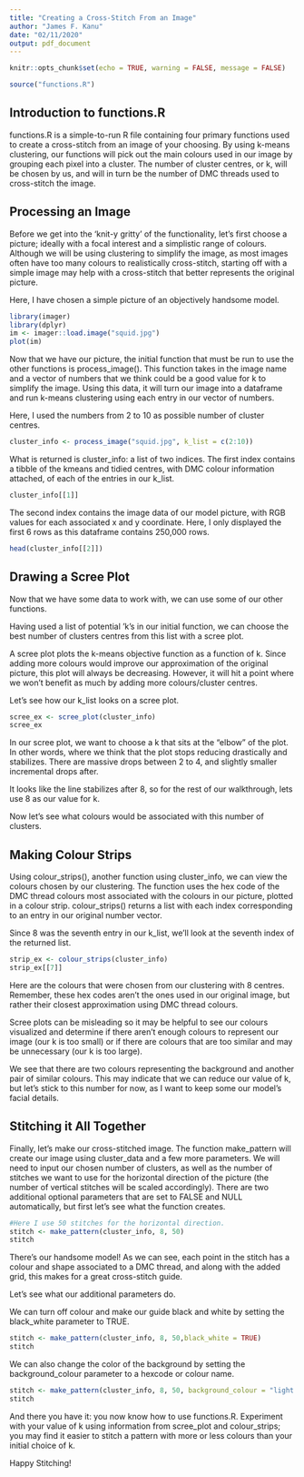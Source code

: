 ```yaml
---
title: "Creating a Cross-Stitch From an Image"
author: "James F. Kanu"
date: "02/11/2020"
output: pdf_document
---
```


```r
knitr::opts_chunk$set(echo = TRUE, warning = FALSE, message = FALSE)
```

```r
source("functions.R")
```

## Introduction to functions.R

  functions.R is a simple-to-run R file containing four primary functions used to create a cross-stitch from an image of your choosing. By using k-means clustering, our functions will pick out the main colours used in our image by grouping each pixel into a cluster. The number of cluster centres, or k, will be chosen by us, and will in turn be the number of DMC threads used to cross-stitch the image.

## Processing an Image
  Before we get into the 'knit-y gritty' of the functionality, let's first choose a picture; ideally with a focal interest and a simplistic range of colours. 
  Although we will be using clustering to simplify the image, as most images often have too many colours to realistically cross-stitch, starting off with a simple image may help with a cross-stitch that better represents the original picture.

Here, I have chosen a simple picture of an objectively handsome model.
```r
library(imager)
library(dplyr)
im <- imager::load.image("squid.jpg")
plot(im)
```

  Now that we have our picture, the initial function that must be run to use the other functions is process_image(). This function takes in the image name and a vector of numbers that we think could be a good value for k to simplify the image. Using this data, it will turn our image into a dataframe and run k-means clustering using each entry in our vector of numbers.
  
  Here, I used the numbers from 2 to 10 as possible number of cluster centres.

```r
cluster_info <- process_image("squid.jpg", k_list = c(2:10))
```

What is returned is cluster_info: a list of two indices. The first index contains a tibble of the kmeans and tidied centres, with DMC colour information attached, of each of the entries in our k_list.
```r
cluster_info[[1]]
```


The second index contains the image data of our model picture, with RGB values for each associated x and y coordinate. Here, I only displayed the first 6 rows as this dataframe contains 250,000 rows.
```r
head(cluster_info[[2]])
```

## Drawing a Scree Plot
Now that we have some data to work with, we can use some of our other functions.

Having used a list of potential 'k's in our initial function, we can choose the best number of clusters centres from this list with a scree plot. 

  A scree plot plots the k-means objective function as a function of k. Since adding more colours would improve our approximation of the original picture, this plot will always be decreasing. However, it will hit a point where we won't benefit as much by adding more colours/cluster centres.
  
  Let's see how our k_list looks on a scree plot.

```r
scree_ex <- scree_plot(cluster_info)
scree_ex
```
  In our scree plot, we want to choose a k that sits at the "elbow" of the plot. In other words, where we think that the plot stops reducing drastically and stabilizes. There are massive drops between 2 to 4, and slightly smaller incremental drops after. 
  
  It looks like the line stabilizes after 8, so for the rest of our walkthrough, lets use 8 as our value for k.

  Now let's see what colours would be associated with this number of clusters.

## Making Colour Strips
  Using colour_strips(), another function using cluster_info, we can view the colours chosen by our clustering. The function uses the hex code of the DMC thread colours most associated with the colours in our picture, plotted in a colour strip. colour_strips() returns a list with each index corresponding to an entry in our original number vector.
  
  Since 8 was the seventh entry in our k_list, we'll look at the seventh index of the returned list.

```r
strip_ex <- colour_strips(cluster_info)
strip_ex[[7]]
```
  Here are the colours that were chosen from our clustering with 8 centres. Remember, these hex codes aren't the ones used in our original image, but rather their closest approximation using DMC thread colours. 

  Scree plots can be misleading so it may be helpful to see our colours visualized and determine if there aren't enough colours to represent our image (our k is too small) or if there are colours that are too similar and may be unnecessary (our k is too large).
  
  We see that there are two colours representing the background and another pair of similar colours. This may indicate that we can reduce our value of k, but let's stick to this number for now, as I want to keep some our model's facial details.

## Stitching it All Together
  Finally, let's make our cross-stitched image. The function make_pattern will create our image using cluster_data and a few more parameters.
  We will need to input our chosen number of clusters, as well as the number of stitches we want to use for the horizontal direction of the picture (the number of vertical stitches will be scaled accordingly). There are two additional optional parameters that are set to FALSE and NULL automatically, but first let's see what the function creates.

```r
#Here I use 50 stitches for the horizontal direction.
stitch <- make_pattern(cluster_info, 8, 50)
stitch
```

  There's our handsome model! As we can see, each point in the stitch has a colour and shape associated to a DMC thread, and along with the added grid, this makes for a great cross-stitch guide.

Let's see what our additional parameters do.

We can turn off colour and make our guide black and white by setting the black_white parameter to TRUE.
```r
stitch <- make_pattern(cluster_info, 8, 50,black_white = TRUE)
stitch
```

We can also change the color of the background by setting the background_colour parameter to a hexcode or colour name.
```r
stitch <- make_pattern(cluster_info, 8, 50, background_colour = "light pink")
stitch
```

  And there you have it: you now know how to use functions.R. Experiment with your value of k using information from scree_plot and colour_strips; you may find it easier to stitch a pattern with more or less colours than your initial choice of k.

Happy Stitching!
